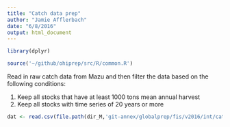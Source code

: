 ```yaml
---
title: "Catch data prep"
author: "Jamie Afflerbach"
date: "6/8/2016"
output: html_document
---
```


```r

library(dplyr)

source('~/github/ohiprep/src/R/common.R')

```

Read in raw catch data from Mazu and then filter the data based on the following conditions:

(1) Keep all stocks that have at least 1000 tons mean annual harvest
(2) Keep all stocks with time series of 20 years or more
```r

dat <- read.csv(file.path(dir_M,'git-annex/globalprep/fis/v2016/int/catch_saup.csv'))

```